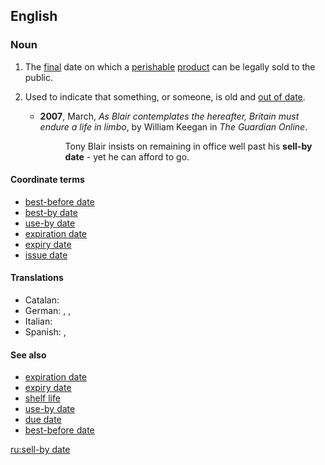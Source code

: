 ==English==

===Noun===
{{en-noun|head=[[sell]]-[[by]] [[date]]}}

# The [[final]] date on which a [[perishable]] [[product]] can be legally sold to the public.
# {{context|idiomatic|by extension|lang=en}} Used to indicate that something, or someone, is old and [[out of date]].
#* '''2007''', March, ''As Blair contemplates the hereafter, Britain must endure a life in limbo'', by William Keegan in ''The Guardian Online''.
#*: Tony Blair insists on remaining in office well past his '''sell-by date''' - yet he can afford to go.

====Coordinate terms====
* [[best-before date]]
* [[best-by date]]
* [[use-by date]]
* [[expiration date]]
* [[expiry date]]
* [[issue date]]

====Translations====
{{trans-top|date on which a product can be sold}}
* Catalan: {{t|ca|data de caducitat|f}}
* German: {{t+|de|Mindesthaltbarkeitsdatum|n}}, {{t+|de|MHD}}, {{t+|de|Verfallsdatum|n}}
* Italian: {{t|it|data di scadenza|f}}
* Spanish: {{t|es|fecha de caducidad|f}}, {{t|es|fecha de vencimiento|f}}
{{trans-bottom}}

====See also====
* [[expiration date]]
* [[expiry date]]
* [[shelf life]]
* [[use-by date]]
* [[due date]]
* [[best-before date]]

[[ru:sell-by date]]